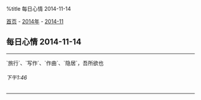 %title 每日心情 2014-11-14

[[../../../index|首页]] - [[../index|2014年]] - [[index|2014-11]]
==每日心情 2014-11-14==
----
`旅行`、`写作`、`作曲`、`隐居`，吾所欲也
======下午1:46======
----
